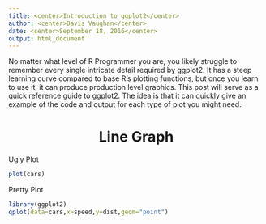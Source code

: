 ```yaml
---
title: <center>Introduction to ggplot2</center>
author: <center>Davis Vaughan</center>
date: <center>September 18, 2016</center>
output: html_document
---
```


No matter what level of R Programmer you are, you likely struggle to remember every single intricate detail required by ggplot2. It has a steep learning curve compared to base R's plotting functions, but once you learn to use it, it can produce production level graphics. This post will serve as a quick reference guide to ggplot2. The idea is that it can quickly give an example of the code and output for each type of plot you might need.

<center> <h1>Line Graph</h1> </center>


Ugly Plot
```r
plot(cars)
```

Pretty Plot
```r
library(ggplot2)
qplot(data=cars,x=speed,y=dist,geom="point")
```


